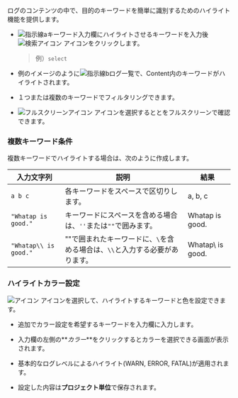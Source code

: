 ログのコンテンツの中で、目的のキーワードを簡単に識別するためのハイライト機能を提供します。

<InDoc pages="log-search,aws-log-search">
<ImgLang img='log-search-content-search-highlight.png' desc='ログ検索コンテンツのハイライト'/>
</InDoc>

<InDoc pages="log-lt,aws-log-lt">
<ImgLang img='log-content-search-highlight.png' desc='ログTailコンテンツのハイライト'/>
</InDoc>

- ![指示線a](/img/char-a.svg)キーワード入力欄にハイライトさせるキーワードを入力後![検索アイコン](/img/ic-search.svg) <Cmdname sid="search" className="uitext" />アイコンをクリックします。

  > 例）`select`

- 例のイメージのように![指示線b](/img/char-b.svg)ログ一覧で、Content内のキーワードがハイライトされます。

- １つまたは複数のキーワードでフィルタリングできます。

- ![フルスクリーンアイコン](/img/ic-fullscreen.svg) <Cmdname sid="TLT06869" className="uitext" />アイコンを選択すると<Cmdname sid="log" className="uitext" />と<Cmdname sid="TTL06444" className="uitext" />をフルスクリーンで確認できます。

### 複数キーワード条件

複数キーワードでハイライトする場合は、次のように作成します。

| 入力文字列                 | 説明                                         | 結果               |
| --------------------- | ------------------------------------------ | ---------------- |
| `a b c`               | 各キーワードをスペースで区切りします。                        | a, b, c          |
| `"Whatap is good."`   | キーワードにスペースを含める場合は、`''`または`""`で囲みます。        | Whatap is good.  |
| `"Whatap\\ is good."` | ""で囲まれたキーワードに、`\`を含める場合は、`\\`と入力する必要があります。 | Whatap\ is good. |

### ハイライトカラー設定

![アイコン](/img/ic-highlight.svg) <Cmdname sid="highlight" className="uitext" />アイコンを選択して、ハイライトするキーワードと色を設定できます。 

<ImgLang img='log-lt-highlight.png' desc='ハイライト'/>

- 追加でカラー設定を希望するキーワードを入力欄に入力します。 

- 入力欄の左側の**_カラー_**をクリックするとカラーを選択できる画面が表示されます。 

- 基本的なログレベルによるハイライト(<span class='logwr'>WARN</span>, <span class='loger'>ERROR</span>, <span class='logft'>FATAL</span>)が適用されます。 

- 設定した内容は**プロジェクト単位**で保存されます。 
